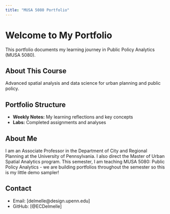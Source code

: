 ```yaml
---
title: "MUSA 5080 Portfolio"
---
```


# Welcome to My Portfolio

This portfolio documents my learning journey in Public Policy Analytics (MUSA 5080).

## About This Course
Advanced spatial analysis and data science for urban planning and public policy.

## Portfolio Structure

- **Weekly Notes:** My learning reflections and key concepts
- **Labs:** Completed assignments and analyses


## About Me
I am an Associate Professor in the Department of City and Regional Planning at the University of Pennsylvania. I also direct the Master of Urban Spatial Analytics program. This semester, I am teaching MUSA 5080: Public Policy Analytics - we are building portfolios throughout the semester so this is my little demo sampler!

## Contact
- Email: [delmelle@design.upenn.edu]
- GitHub: [@ECDelmelle]
